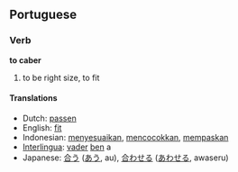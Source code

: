 ==Portuguese==
===Verb===
'''to caber'''

# to be right size, to fit

====Translations====
*Dutch: [[passen]]
*English: [[fit]]
*Indonesian: [[sesuai|menyesuaikan]], [[cocok|mencocokkan]], [[pas|mempaskan]]
*[[Interlingua]]: [[vader]] [[ben]] a
*Japanese: [[合う]] ([[あう]], au), [[合わせる]] ([[あわせる]], awaseru)